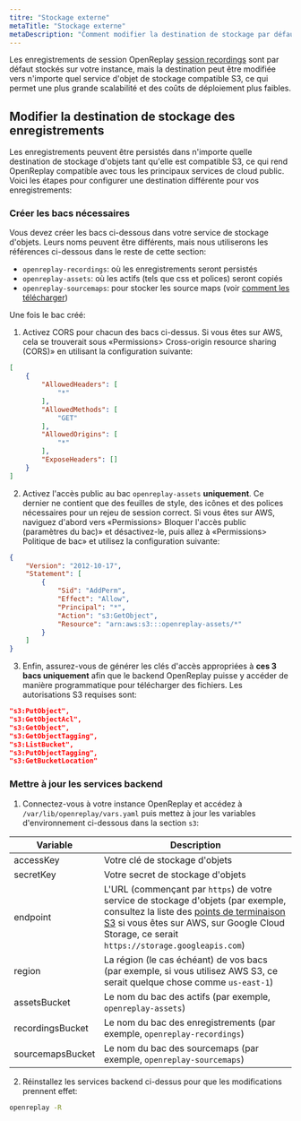 ```yaml
---
titre: "Stockage externe"
metaTitle: "Stockage externe"
metaDescription: "Comment modifier la destination de stockage par défaut de vos enregistrements."
---
```


Les enregistrements de session OpenReplay [session recordings](/configuration/cleanup-storage#recordingstorage) sont par défaut stockés sur votre instance, mais la destination peut être modifiée vers n'importe quel service d'objet de stockage compatible S3, ce qui permet une plus grande scalabilité et des coûts de déploiement plus faibles.

## Modifier la destination de stockage des enregistrements

Les enregistrements peuvent être persistés dans n'importe quelle destination de stockage d'objets tant qu'elle est compatible S3, ce qui rend OpenReplay compatible avec tous les principaux services de cloud public. Voici les étapes pour configurer une destination différente pour vos enregistrements:

### Créer les bacs nécessaires

Vous devez créer les bacs ci-dessous dans votre service de stockage d'objets. Leurs noms peuvent être différents, mais nous utiliserons les références ci-dessous dans le reste de cette section:
- `openreplay-recordings`: où les enregistrements seront persistés
- `openreplay-assets`: où les actifs (tels que css et polices) seront copiés
- `openreplay-sourcemaps`: pour stocker les source maps (voir [comment les télécharger](/installation/upload-sourcemaps))

Une fois le bac créé:

1. Activez CORS pour chacun des bacs ci-dessus. Si vous êtes sur AWS, cela se trouverait sous «Permissions> Cross-origin resource sharing (CORS)» en utilisant la configuration suivante:


```json
[
    {
        "AllowedHeaders": [
            "*"
        ],
        "AllowedMethods": [
            "GET"
        ],
        "AllowedOrigins": [
            "*"
        ],
        "ExposeHeaders": []
    }
]
```


2. Activez l'accès public au bac `openreplay-assets` **uniquement**. Ce dernier ne contient que des feuilles de style, des icônes et des polices nécessaires pour un rejeu de session correct. Si vous êtes sur AWS, naviguez d'abord vers «Permissions> Bloquer l'accès public (paramètres du bac)» et désactivez-le, puis allez à «Permissions> Politique de bac» et utilisez la configuration suivante:


```json
{
    "Version": "2012-10-17",
    "Statement": [
        {
            "Sid": "AddPerm",
            "Effect": "Allow",
            "Principal": "*",
            "Action": "s3:GetObject",
            "Resource": "arn:aws:s3:::openreplay-assets/*"
        }
    ]
}
```


3. Enfin, assurez-vous de générer les clés d'accès appropriées à **ces 3 bacs uniquement** afin que le backend OpenReplay puisse y accéder de manière programmatique pour télécharger des fichiers. Les autorisations S3 requises sont:


```json
"s3:PutObject",
"s3:GetObjectAcl",
"s3:GetObject",
"s3:GetObjectTagging",
"s3:ListBucket",
"s3:PutObjectTagging",
"s3:GetBucketLocation"
```


### Mettre à jour les services backend

1. Connectez-vous à votre instance OpenReplay et accédez à `/var/lib/openreplay/vars.yaml` puis mettez à jour les variables d'environnement ci-dessous dans la section `s3`:

| Variable | Description |
|----------|-------------|
| accessKey | Votre clé de stockage d'objets |
| secretKey | Votre secret de stockage d'objets |
| endpoint | L'URL (commençant par `https`) de votre service de stockage d'objets (par exemple, consultez la liste des [points de terminaison S3](https://docs.aws.amazon.com/general/latest/gr/s3.html) si vous êtes sur AWS, sur Google Cloud Storage, ce serait `https://storage.googleapis.com`) |
| region | La région (le cas échéant) de vos bacs (par exemple, si vous utilisez AWS S3, ce serait quelque chose comme `us-east-1`) |
| assetsBucket | Le nom du bac des actifs (par exemple, `openreplay-assets`) |
| recordingsBucket | Le nom du bac des enregistrements (par exemple, `openreplay-recordings`) |
| sourcemapsBucket | Le nom du bac des sourcemaps (par exemple, `openreplay-sourcemaps`) |

2. Réinstallez les services backend ci-dessus pour que les modifications prennent effet:


```bash
openreplay -R
```

